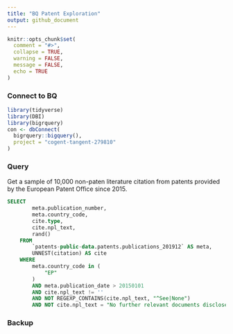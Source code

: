 ```yaml
---
title: "BQ Patent Exploration"
output: github_document
---
```


```r
knitr::opts_chunk$set(
  comment = "#>",
  collapse = TRUE,
  warning = FALSE,
  message = FALSE,
  echo = TRUE
)
```

### Connect to BQ
```r
library(tidyverse)
library(DBI)
library(bigrquery)
con <- dbConnect(
  bigrquery::bigquery(),
  project = "cogent-tangent-279810"
)
```

### Query

Get a sample of 10,000 non-paten literature citation from patents provided by the European Patent Office since 2015.

```sql
SELECT
        meta.publication_number,
        meta.country_code,
        cite.type,
        cite.npl_text,
        rand() 
    FROM
        `patents-public-data.patents.publications_201912` AS meta,
        UNNEST(citation) AS cite 
    WHERE
        meta.country_code in (
            "EP"
        )  
        AND meta.publication_date > 20150101  
        AND cite.npl_text != '' 
        AND NOT REGEXP_CONTAINS(cite.npl_text, "^See|None") 
        AND NOT cite.npl_text = "No further relevant documents disclosed" LIMIT 10000
```

### Backup